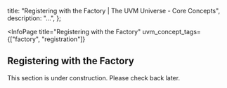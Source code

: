 
  title: "Registering with the Factory | The UVM Universe - Core Concepts",
  description: "...",
};

<InfoPage
  title="Registering with the Factory"
  uvm_concept_tags={["factory", "registration"]}
>

  ## Registering with the Factory

  This section is under construction. Please check back later.

</InfoPage>